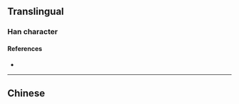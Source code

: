 {{character info}}
==Translingual==

===Han character===
{{Han char|rn=15|rad=冫|as=04|sn=6|four=|canj=IMHK|ids=⿰冫夭}}

====References====
* {{Han ref|kx=0131.291|dkj=|dj=|hdz=10295.091|uh=34C7|ud=13511|bh=|bd=}}

----

==Chinese==
{{zh-see|沃|v}}